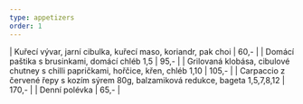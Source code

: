 ```yaml
---
type: appetizers
order: 1
---
```

| Kuřecí vývar, jarní cibulka, kuřecí maso, koriandr, pak choi | 60,- |
| Domácí paštika s brusinkami, domácí chléb 1,5 | 95,- |
| Grilovaná klobása, cibulové chutney s chilli papričkami, hořčice, křen, chléb 1,10 | 105,- |
| Carpaccio z červené řepy s kozím sýrem 80g, balzamiková redukce, bageta 1,5,7,8,12 | 170,- |
| Denní polévka | 65,- |